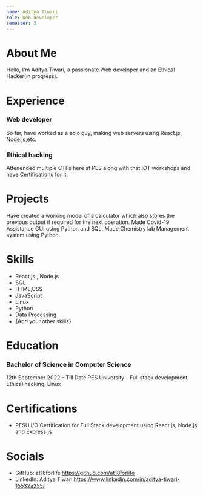 ```yaml
---
name: Aditya Tiwari
role: Web developer
semester: 3
---
```


# About Me

Hello, I'm Aditya Tiwari, a passionate Web developer and an Ethical Hacker(in progress).

# Experience

### Web developer
So far, have worked as a solo guy, making web servers using React.js, Node.js,etc.

### Ethical hacking
Attenended multiple CTFs here at PES along with that IOT workshops and have Certifications for it.

# Projects
Have created a working model of a calculator which also stores the previous output if required for the next operation.
Made Covid-19 Assistance GUI using Python and SQL.
Made Chemistry lab Management system using Python.
# Skills

- React.js , Node.js
- SQL
- HTML,CSS  
- JavaScript
- Linux
- Python
- Data Processing
- {Add your other skills}

# Education

### Bachelor of Science in Computer Science
12th September 2022 – Till Date
PES University - Full stack development, Ethical hacking, Linux

# Certifications

- PESU I/O Certification for Full Stack development using React.js, Node.js and Express.js


# Socials

- GitHub: at18forlife https://github.com/at18forlife
- LinkedIn: Aditya Tiwari https://www.linkedin.com/in/aditya-tiwari-15532a255/
